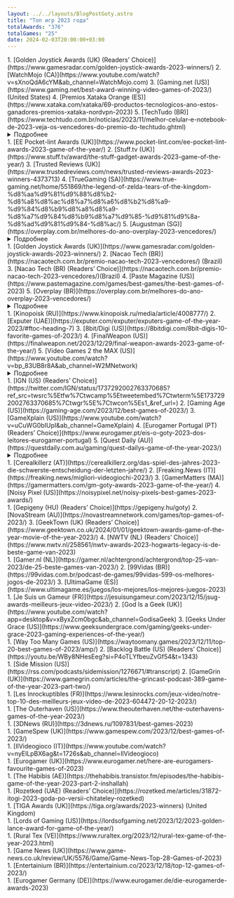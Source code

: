 ```yaml
---
layout: ../../layouts/BlogPostGoty.astro
title: "Топ игр 2023 года"
totalAwards: "376"
totalGames: "25"
date: 2024-02-03T20:00:00+03:00
---
```


<div class="bg-gray rounded-2xl sm:px-7 px-3 sm:py-5 py-2 my-6">
<GotyGame
    image="/img/covers/baldurs-gate-3.jpg"
    place="1"
    game="Baldur’s Gate 3"
    urlgame="https://baldursgate3.game/"
    developer="Larian Studios"
    awards="203"
    urlmeta="https://www.metacritic.com/game/baldurs-gate-3/"
    metascore="96"
    userscore="8.9"
    urlopen="https://opencritic.com/game/9136/baldurs-gate-3"
    openscore="96"
    hide_yt=""
    hide_steam=""
    hide_gog="hidden"
    hide_epic="hidden"
    hide_psn=""
    hide_xbox=""
    hide_nintendo="hidden"
    url_yt="https://youtu.be/XuCfkgaaa08"
    url_steam="https://store.steampowered.com/agecheck/app/1086940/"
    url_gog=""
    url_epic=""
    url_psn="https://store.playstation.com/concept/10007460/"
    url_xbox="https://www.microsoft.com/store/productid/9nd58lqtg09t"
    url_nintendo=""
/>
1. [Golden Joystick Awards (UK) (Readers’ Choice)](https://www.gamesradar.com/golden-joystick-awards-2023-winners/)
2. [WatchMojo (CA)](https://www.youtube.com/watch?v=sXnoQdA6cYM&ab_channel=WatchMojo.com)
3. [Gaming.net (US)](https://www.gaming.net/best-award-winning-video-games-of-2023/) (United States) 
4. [Premios Xataka Orange (ES)](https://www.xataka.com/xataka/69-productos-tecnologicos-ano-estos-ganadores-premios-xataka-nordvpn-2023)
5. [TechTudo (BR)](https://www.techtudo.com.br/noticias/2023/11/melhor-celular-e-notebook-de-2023-veja-os-vencedores-do-premio-do-techtudo.ghtml)
<details>
  <summary>Подробнее</summary>

6. [TechTudo (BR) (Readers’ Choice)](https://www.techtudo.com.br/noticias/2023/11/melhor-celular-e-notebook-de-2023-veja-os-vencedores-do-premio-do-techtudo.ghtml)
7. [3DJuegos (ES)](https://www.3djuegos.com/eventos/noticias/estos-mejores-videojuegos-ano-todos-lanzamientos-galardonados-premios-3djuegos-lenovo-2023)
8. [3DJuegos (ES) (Readers’ Choice)](https://www.3djuegos.com/eventos/noticias/estos-mejores-videojuegos-ano-todos-lanzamientos-galardonados-premios-3djuegos-lenovo-2023)
9. [WhatCulture (UK)](https://whatculture.com/gaming/20-best-video-games-of-2023-ranked?page=21)
10. [Equinox LATAM Game Awards (MX)](https://equinoxawards.com/ganadores/)
11. [Overplay (BR) (Readers’ Choice)](https://overplay.com.br/melhores-do-ano-overplay-2023-vencedores/)
12. [UAGNA (IT)](https://www.uagna.it/videogiochi/uagna-awards-2023-miglior-gioco-indie-gioco-piu-atteso-e-game-of-the-year-186746)
13. [Dexterto (UK)](https://www.dexerto.com/gaming/best-games-of-2023-2410804/)
14. [Brazil Game Awards (BR)](https://brazilgameawards.com.br/2023/12/05/confira-os-ganhadores-do-brazil-game-awards-2023/)
15. [Vulture (US)](https://www.vulture.com/article/best-video-games-2023.html)
16. [Den of Geek (US)](https://www.denofgeek.com/games/den-of-geeks-best-games-of-2023/)
17. [Standard (UK)](https://www.standard.co.uk/culture/gaming/games-year-2023-baldurs-gate-3-assassins-creed-diablo-super-mario-b1124941.html)
18. [GameSpot (US)](https://www.gamespot.com/articles/baldurs-gate-3-is-gamespots-game-of-the-year-2023/1100-6519739/)
19. [The Game Awards (US)](https://thegameawards.com/nominees/game-of-the-year)
20. [Excelsior (MX)](https://www.excelsior.com.mx/hacker/top-7-los-mejores-videojuegos-de-2023/1624107)
21. [GaminGravity (IR)](https://gamingravity.com/blog/gamingravity-2023-goty/)
22. [The Ringer (US)](https://www.theringer.com/video-games/2023/12/7/23992057/best-video-games-2023-top-10-pc-playstation-switch-xbox)
23. [OTK Video Game Awards (US) (Readers’ Choice)](https://www.otkvga.com/winners)
24. [The Game Awards (US) (Readers’ Choice)](https://thegameawards.com/nominees/game-of-the-year)
25. [IGN Portugal (PT)](https://pt.ign.com/baldurs-gate-3/133450/feature/baldurs-gate-3-e-jogo-do-ano-da-ign-portugal)
26. [Vigiato (IR)](https://vigiato.net/goty)
27. [Digital Trends (US)](https://www.digitaltrends.com/gaming/10-best-games-of-2023/)
28. [Vida Extra (ES)](https://www.vidaextra.com/listas/mejores-videojuegos-2023-equipo-vidaextra)
29. [GamesRadar+ (US)](https://www.gamesradar.com/best-games-2023/)
30. [But Why Tho? (US)](https://butwhytho.net/2023/12/top-video-games-of-2023/)
31. [Tom’s Hardware Italy – Game Division (IT)](https://www.tomshw.it/videogioco/i-videogiochi-migliori-del-2023-secondo-gamedivision)
32. [GameLuster (US)](https://gameluster.com/the-lusties-2023-winners-gamelusters-game-of-the-year-awards/)
33. [Complex (US)](https://www.complex.com/pop-culture/a/kevin-wong/best-video-games-of-2023)
34. [GameTyrant (US)](https://gametyrant.com/news/gametyrants-top-5-games-of-the-year)
35. [Checkpoint (AU)](https://checkpointgaming.net/features/2023/12/checkpoint-gamings-game-of-the-year-2023-our-top-10-games/)
36. [Gfinity ESports (US)](https://www.gfinityesports.com/features/gfinity-game-of-the-year-awards-2023/)
37. [NexoGeek (PT)](https://nexogeek.com.br/os-melhores-jogos-de-2023/)
38. [Fextralife (US)](https://fextralife.com/2023-goty-awards-fexys-the-best-games-of-2023/)
39. [GEEKSandCOM (FR)](https://www.geeksandcom.com/2023/12/13/top-10-des-meilleurs-jeux-video-de-2023/)
40. [GGRECON (UK)](https://www.ggrecon.com/articles/game-of-the-year-2023/)
41. [GameHall (BR)](https://gamehall.com.br/os-melhores-jogos-do-ano-2023/)
42. [El País (ES)](https://elpais.com/babelia/2023-12-16/los-10-mejores-videojuegos-de-2023.html)
43. [Clubic (FR)](https://www.clubic.com/actualite-512566-notre-top-10-des-meilleurs-jeux-video-en-2023.html)
44. [NaviGames (ES)](https://www.navigames.es/articulos/navigotys-2023/)
45. [Gamescom (DE) (Readers’ Choice)](https://twitter.com/gamescom/status/1736102644039430338)
46. [Low Cygier (PL)](https://lowcygier.pl/publicystyka/wybralismy-najlepsze-gry-tego-roku-goty-2023-wedlug-redakcji-lowcow-gier/)
47. [FZ (SE)](https://www.fz.se/artikel/296013-baldurs-gate-3-ar-arets-spel-2023)
48. [Helden der Freizeit (DE)](https://www.heldenderfreizeit.com/top-games-2023/)
49. [INVEN (KR)](https://www.inven.co.kr/webzine/news/?news=291355)
50. [The Geekly Grind (US)](https://www.thegeeklygrind.com/archives/the-geekly-grind-presents-the-best-of-2023-video-games)
51. [Pixel Bandits (DE)](https://twitter.com/PixlBandits/status/1733906250906103937)
52. [Low Cygier (PL) (Readers’ Choice)](https://lowcygier.pl/publicystyka/wybralismy-najlepsze-gry-tego-roku-goty-2023-wedlug-redakcji-lowcow-gier/)
53. [TheGamer (CA)](https://www.thegamer.com/thegamer-game-of-the-year-2023/)
54. [Screen Rant (US)](https://screenrant.com/best-games-2023-staff-picks/#austin-39-s-best-game-of-2023---final-fantasy-xvi)
55. [Empire (UK)](https://www.empireonline.com/gaming/features/best-games-2023/)
56. [TechRadar (UK)](https://www.techradar.com/gaming/trg-game-of-the-year-2023)
57. [Inverse (US)](https://www.inverse.com/gaming/best-video-games-of-2023-ranking)
58. [GameWatcher (UK)](https://www.gamewatcher.com/news/gamewatchers-game-of-the-year-2023)
59. [IGN Benelux (NL)](https://nl.ign.com/baldurs-gate-iii/148199/feature/de-beste-game-van-2023-volgens-ign-benelux)
60. [The AU Review (AU)](https://www.theaureview.com/games/the-best-games-of-2023/)
61. [Nerd Stash (US)](https://thenerdstash.com/the-nerd-stash-game-of-the-year-2023/)
62. [Zing (CZ)](https://www.zing.cz/specialy/96467744/redakcni-vyber-nejlepsich-her-roku-2023/)
63. [Mobile Syrup (CA)](https://mobilesyrup.com/2023/12/20/mobilesyrup-top-10-games-2023-baldurs-gate-3-alan-wake-2-the-legend-of-zelda-tears-of-the-kingdom/)
64. [Game Informer (US) (Readers’ Choice)](https://gameinformer.mydigitalpublication.com/publication/?m=10122&i=810557&p=54&ver=html5)
65. [Digital Spy (UK)](https://www.digitalspy.com/tech/g46154192/best-games-of-2023/)
66. [Power Unlimited (NL)](https://www.youtube.com/watch?v=Cj5sH3LdYBI&ab_channel=PowerUnlimited)
67. [GamerGen (FR)](https://gamergen.com/actualites/jeux-de-annee-2023-grands-gagnants-selon-gamergen-com-goty-est-334580-7)
68. [Prima Games (US)](https://primagames.com/featured/prima-games-goty-2023-the-year-of-the-games)
69. [Orden del Pixel (AR)](https://ordenpixel.com/goty-2023-los-10-mejores-videojuegos-del-ano/)
70. [Digital Foundry (UK) (Readers’ Choice)](https://www.youtube.com/watch?v=JP4AVv0O9xs&ab_channel=DigitalFoundry)
71. [MoneyControl (IN)](https://www.moneycontrol.com/news/technology/year-ender-2023-23-best-video-games-of-the-year-11950881.html)
72. [Ars Technica (US)](https://arstechnica.com/gaming/2023/12/ars-technicas-best-video-games-of-2023/)
73. [Nerdando (IT)](https://nerdando.com/2023/12/22/nerdando-awards-2023-videogames/)
74. [GameWorld (GR)](https://gameworld.gr/columns/best-of/53460-best-of-top-10-games-2023)
75. [VGTV – LEVEL UP (NO)](https://youtu.be/auCjZTk7V_U?si=GzY0O23qzvaUStvk&t=5880)
76. [GamePro (DE)](https://www.gamepro.de/artikel/gamepro-top-spiele-2023,3405755.html)
77. [CentrumHer (SK)](https://www.centrumher.eu/najlepsie-hry-roka-2023-podla-redakcie-centrumher)
78. [ITHardware.pl (PL)](https://ithardware.pl/artykuly/najlepsze_gry_2023_top_10-30759.html)
79. [WASD (PT)](https://www.wasd.pt/artigos/premios-wasd-o-melhor-de-2023)
80. [Whatoplay (PH)](https://whatoplay.com/goty-2023/#game-of-the-year)
81. [Unboxholics (GR)](https://unboxholics.com/videos/talk-shows/game-jazz/111034-ta-10-kalytera-paichnidia-tou-2023)
82. [Nerdando (IT) (Readers’ Choice)](https://nerdando.com/2023/12/22/nerdando-awards-2023-videogames/)
83. [FZ (SE) (Readers’ Choice)](https://www.fz.se/artikel/296135-baldurs-gate-3-ar-lasarnas-arets-spel)
84. [Into The Aether (US)](https://player.fm/series/into-the-aether-a-low-key-video-game-podcast-2919353/the-2023-game-of-the-year-spectacular)
85. [Gaming Trend (US)](https://gamingtrend.com/feature/editorials/gamingtrends-2023-trendsetter-awards/)
86. [PC Invasion (US)](https://www.pcinvasion.com/pc-invasions-game-of-the-year-2023/)
87. [HCL (HR)](https://www.hcl.hr/zlatni-dabar/ove-igre-proglasili-ste-najboljima-u-2023-210861/)
88. [Techprincess (IT)](https://techprincess.it/migliori-videogiochi-2023/)
89. [Twinfinite (US)](https://twinfinite.net/features/twinfinite-game-of-the-year-2023/)
90. [Geek Ireland (IE)](https://geekireland.com/check-out-the-10-best-video-games-of-2023/)
91. [COGconnected (CA)](https://cogconnected.com/feature/the-best-games-of-2023/)
92. [Skillbox Media (RU)](https://skillbox.ru/media/gamedev/luchshie-igry-2023-goda-1e-mesto-baldurs-gate-3/)
93. [Gamereactor Sweden (SE)](https://www.gamereactor.se/arets-basta-spel-2023-1281453/)
94. [SpazioGames (IT)](https://www.spaziogames.it/speciali/spaziogames-awards-2023)
95. [Gameranx (US)](https://youtu.be/99kjo-MKmvU?si=FnxDS8w3j-qsbfbF&t=807)
96. [GamAlive (FR)](https://www.gamalive.com/dossier/199-gamalive-awards-meilleurs-et-pires-jeux-2023/8-1149.htm)
97. [PlayerInside (IT)](https://youtu.be/cqgjp_A5AY4?si=nKBkzYdW0fXan3DP&t=1062)
98. [Game Craves (US)](https://gamecraves.com/game-craves-game-of-the-year-2023/)
99. [Akihabara Blues (ES)](https://akihabarablues.com/presentando-los-goty-2023-de-la-redaccion-de-akb/)
100. [Game Two (DE)](https://youtu.be/tFVzst98-m0?si=KbLOZAfDhoRtu5BB&t=1799)
101. [TheGeek (FR)](https://thegeek.site/2023/12/30/les-meilleurs-jeux-video-de-2023-une-annee-de-decouvertes-inoubliables-et-de-sorties-palpitantes/)
102. [Roundabout Cast (US)](https://youtu.be/1QY4MQMg7ZE?si=jWa3iFrNz-kGiV14&t=14055)
103. [Gameswelt (DE)](https://www.gameswelt.at/top-10/special/das-sind-die-20-favoriten-der-gameswelt-redaktion-323904/8)
104. [Back Pocket (AU)](https://youtu.be/0ARgzOeregE?si=Mqcl3KWoZ2Fo-u9B&t=3793)
105. [Geek to Geek Media (US)](https://geektogeekmedia.com/geekery/video-games/geek-to-geek-medias-game-of-the-year-awards-2023/)
106. [GameCrate (US)](https://www.gamecrate.com/gamecrate-s-2023-game-of-the-year-is-baldur-s-gate-3-a-dungeon-master-s-perspective)
107. [DualShockers (UK)](https://www.dualshockers.com/best-games-of-2023/#baldur-39-s-gate-3)
108. [TheSixthAxis (UK)](https://www.thesixthaxis.com/2023/12/31/game-of-the-year-2023-baldurs-gate-3/)
109. [Gamesource (IT)](https://www.gamesource.it/editoriali/goty-2023/)
110. [Dot ESports (UK)](https://dotesports.com/general/news/dot-goty-game-of-the-year-2023)
111. [CGMagazine (CA)](https://www.cgmagonline.com/articles/features/game-of-the-year-2023/)
112. [SER Jugones (ES)](https://cadenaser.com/cmadrid/2023/12/27/los-diez-mejores-videojuegos-de-2023-ser-madrid-sur/)
113. [Jagat Play (ID)](https://jagatplay.com/2023/12/features/jagatplay-game-of-the-year-2023/8/)
114. [New Game Plus.tv (AR)](https://www.giantbomb.com/articles/new-game-plus-top-10-games-of-2023/1100-6371/)
115. [Digitec (CH) (Readers’ Choice)](https://www.digitec.ch/en/page/ihr-habt-gewaehlt-das-sind-die-besten-games-von-2023-31102)
116. [GamePro (DE) (Readers’ Choice)](https://www.gamepro.de/artikel/beste-spiele-2023-community-ranking,3406076.html)
117. [SpazioGames (IT) (Readers’ Choice)](https://www.spaziogames.it/speciali/spaziogames-awards-2023)
118. [Mature Gamers Podcast (UK) (Readers’ Choice)](https://twitter.com/mgukpodcast/status/1738953462094647403)
119. [Einfach Gaming (DE) (Readers’ Choice)](https://www.einfach-gaming.de/article/173-die-besten-und-schlechtesten-spiele-des-jahres-2023/)
120. [Akihabara Blues (ES) (Readers’ Choice)](https://akihabarablues.com/goty-2023-de-la-comunidad-de-akb-con-cuales-te-quedan/)
121. [JeuxVideo.com (FR) (Readers’ Choice)](https://www.jeuxvideo.com/news/1837868/les-10-meilleurs-jeux-video-de-l-annee-2023-d-apres-les-notes-des-lecteurs-de-jv.htm)
122. [Comunidad Mega Drive (BR) (Readers’ Choice)](https://www.comunidademegadrive.com.br/2023/12/os-melhores-de-2023-confira-aqui-o-resultado-da-votacao/)
123. [Backloggd (US) (Readers’ Choice)](https://www.backloggd.com/goty/2023/results/)
124. [Eurogamer Germany (DE)](https://www.eurogamer.de/eure-50-besten-spiele-im-jahr-2023-platz-10-bis-1)
125. [Popaco (DK)](https://open.spotify.com/episode/3y2xGGjyvMiJIsYt4nmrj2?si=oripfmw6QT2vNRVcnjatPw&nd=1&dlsi=7bf161dda46e413e)
126. [Eurogamer Spain (ES)](https://youtu.be/bNFSPzt7ihk?si=Bzw1R2q6RvIEu-F0&t=430)
127. [XGN (NL)](https://www.xgn.nl/artikel/top-10-beste-games-van-2023)
128. [CentrumHer (SK) (Readers’ Choice)](https://www.centrumher.eu/takto-ste-hlasovali-najlepsie-hry-roka-2023)
129. [Multiplayer.it (IT) (Readers’ Choice)](https://multiplayer.it/sondaggi/quale-e-stato-il-miglior-gioco-dellanno_2698/)
130. [Playground (RU)](https://www.playground.ru/misc/opinion/igry_goda_2023_tseremoniya_nagrazhdeniya-1671734)
131. [Svet Kompjutera (SK)](https://www.sk.rs/clanak/4305/10-najboljih-igara-u-2023-godini)
132. [Webtekno (TR)](https://www.webtekno.com/2023-en-iyi-oyunlar-h139422.html)
133. [IGN Turkey (TR)](https://tr.ign.com/ign-turkiye/120626/news/2023un-en-iyi-oyunlari)
134. [Oyun Gunlugu (TR)](https://www.oyungunlugu.com/haber/oyun-gunlugu-yilin-oyunu-odulleri-2023-aciklandi/41060/#yilin-oyunu)
135. [GamesVillage (IT)](https://www.gamesvillage.it/7180986/gamesvillage-awards-2023-tutti-i-premi-assegnati-dalla-nostra-redazione/)
136. [BaziCenter (IR)](https://www.bazicenter.com/articles/goty/best-video-games-of-2023/)
137. [VideoGamer (UK)](https://www.videogamer.com/features/videogamer-game-of-the-year-2023/)
138. [Ruliweb (KR)](https://m.ruliweb.com/news/523/read/191809)
139. [This is Game (KR)](https://www.thisisgame.com/webzine/news/nboard/263/?category=1&n=182806)
140. [Elotrolado (ES) (Readers’ Choice)](https://www.elotrolado.net/noticias/otros/resultados-eol-vota-lo-mejor-de-2023)
141. [Pragalicious (NL) (Readers’ Choice)](https://pragalicious.com/2023/12/29/jullie-stem-telde-dit-is-de-pragalicious-game-of-the-year-community-award-2023/)
142. [GamePod (HU) (Readers’ Choice)](https://gamepod.hu/hir/mi_volt_az_ev_jateka_szamotokra_2023-ban.html)
143. [3DNews (RU) (Readers’ Choice)](https://3dnews.ru/1097831/best-games-2023)
144. [Ruliweb (KR) (Readers’ Choice)](https://m.ruliweb.com/news/523/read/191809)
145. [Journal du Geek (FR) (Readers’ Choice)](https://www.journaldugeek.com/2023/12/29/sondage-quel-a-ete-votre-jeu-prefere-cette-annee/)
146. [Playground (RU) (Readers’ Choice)](https://www.playground.ru/misc/opinion/igry_goda_2023_tseremoniya_nagrazhdeniya-1671734)
147. [Metacritic (US)](https://www.metacritic.com/pictures/best-pc-games-of-2023/16/)
148. [GamesCreed (US)](https://www.gamescreed.com/news/game-of-the-year-2023-gamescreed-goty-2023/#gamescreed-teamnbsppresents-the-game-of-the-year-2023)
149. [NoobFeed (US)](https://www.noobfeed.com/features/1805/game-of-the-year-2023-noobfeed-goty-2023)
150. [CD-Action (magazine excerpt) (PL)](https://cdaction.pl/publicystyka/10-najlepszych-gier-2023-roku-wybor-redakcji-cd-action?strona=3)
151. [Nextlander (US)](https://audioboom.com/posts/8422210-game-of-the-year-2023-part-2)
152. [MinnMax (US)](https://youtu.be/dqyn0aIvBCU?si=VUY-fuOt_tWKfm-T&t=13410)
153. [NexoPlay (CL)](https://www.nexoplay.com/conoce-los-12-mejores-videojuegos-que-marcaron-este-2023/)
154. [GameStar Hungary (HU) (Readers’ Choice)](https://www.gsplus.hu/hir/ezek-voltak-2023-legjobb-jatekai-szerintetek-351148-o2.html)
155. [Eurogamer Germany (DE) (Readers’ Choice)](https://www.eurogamer.de/eure-50-besten-spiele-im-jahr-2023-platz-10-bis-1)
156. [ILVideogiocatore (IT)](https://www.ilvideogiocatore.it/2023/12/29/i-10-migliori-videogiochi-del-2023/)
157. [LevelUp (MX)](https://www.levelup.com/articulos/770011/Los-13-mejores-videojuegos-de-2023-para-el-staff-de-LEVEL-UP)
158. [Konzolista (CZ)](https://www.konzolista.cz/clanky/special/hra-roku-2023-dle-redakce-i-ctenaru-konzolista-cz)
159. [VentureBeat (US)](https://www.twitch.tv/videos/2023716041)
160. [Liberation ”Silence on joue!” (FR)](https://www.liberation.fr/culture/jeux-video/silence-on-joue-les-silences-dor-2023-20240104_URI53XKROBHOXKVQVIUQSOQFVA/)
161. [Cybersport (RU)](https://www.cybersport.ru/tags/games/luchshie-igry-2023-goda-vybor-redaktsii-cybersport-ru)
162. [Busch League Gaming (US)](https://www.youtube.com/watch?v=acZ5A6OQ5oU&t=8398s&ab_channel=BuschLeagueGaming)
163. [Multiplayer.it (IT)](https://multiplayer.it/articoli/gioco-anno-2023-goty-multiplayerit.html)
164. [StopGame (RU)](https://stopgame.ru/show/137238/itogi_2023_go_igrovogo_goda)
165. [DarkZero (UK)](https://darkzero.co.uk/game-articles/game-of-the-year-2023/)
166. [Triple Jump (UK)](https://www.youtube.com/watch?app=desktop&v=BUU_N1atGRQ&ab_channel=TripleJump)
167. [Igromania (RU)](https://www.igromania.ru/article/32487/igra-2023-goda-hi-fi-rush-alan-wake-2-baldurs-gate-3/)
168. [GSTV (RU)](https://mover.uz/watch/FYb2e3bv)
169. [GeekVilág (HU)](https://geekvilag.hu/geekvilag-ev-jateka-2023-aranykakas-dijkioszto/)
170. [StopGame (RU) (Readers’ Choice)](https://stopgame.ru/show/137238/itogi_2023_go_igrovogo_goda)
171. [Triple Jump (UK) (Readers’ Choice)](https://www.youtube.com/watch?app=desktop&v=BUU_N1atGRQ&ab_channel=TripleJump)
172. [Igromania (RU) (Readers’ Choice)](https://www.igromania.ru/article/32487/igra-2023-goda-hi-fi-rush-alan-wake-2-baldurs-gate-3/)
173. [iDNES – Bonusweb (CZ) (Readers’ Choice)](https://www.idnes.cz/hry/magazin/hra-roku-2023-vysledky-bonusweb.A240104_141014_bw-magazin_oz)
174. [GeekVilág (HU) (Readers’ Choice)](https://geekvilag.hu/geekvilag-ev-jateka-2023-aranykakas-dijkioszto/)
175. [Metacritic (US) (Readers’ Choice)](https://www.metacritic.com/news/best-of-2023-user-poll/)
176. [Everyeye (IT) (Readers’ Choice)](https://www.everyeye.it/articoli/speciale-everyeye-awards-2023-eletto-gioco-anno-63103.html)
177. [DroppedFrames (US)](https://youtu.be/njWuCIifDTY?si=6_XJP1XE6HLQo1ul&t=10112)
178. [BitCast (US)](https://www.youtube.com/live/wDkcAOjlZWc?si=76FH6nzkLr6E_7m5&t=9399)
179. [The Besties (US)](https://player.fm/series/the-besties-2468983/besties-2023-goty-spectacular-part-two)
180. [TastyCast (US)](https://youtu.be/8AbahqmcGEc?si=_74N4bvZsd3SQIA5&t=7099)
181. [Game Ex Machina (CZ)](https://youtu.be/44AiKjAPQtI?si=TRN9I99ggn-sHVnU&t=1041)
182. [New Game Network (CA)](https://www.newgamenetwork.com/article/2739/5/game-of-the-year-awards-2023/)
183. [ESTNN (US)](https://estnn.com/estnn-game-of-the-year-2023/)
184. [Pod Cavern (CA)](https://www.podcavern.com/161-top-5-video-games-of-2023/)
185. [Level1 (EE)](https://youtu.be/eyzoA5_YsIU?si=FDFtLk-p1Xk2AApf&t=4315)
186. [GoHa.ru (RU)](https://www.goha.ru/itogi-goharu-awards-2023-luchshie-igry-i-pobediteli-golosovaniya-lK0QOp)
187. [Zone of Games (RU)](https://www.zoneofgames.ru/articles/75344-igry-goda--23-luchshaya-igra-2023-goda-samye-ozhidaemye-igry-i-sobytiya-goda.html)
188. [GRYOnline (PL)](https://www.gry-online.pl/newsroom/czytelnicy-gryonlinepl-wybrali-najlepsza-gre-roku-spider-man-2-po/zd27e69)
189. [Games.cz (CZ)](https://games.tiscali.cz/z-redakce/best-of-2023-deset-nejlepsich-her-roku-571807)
190. [Explosion Network (AU)](https://explosionnetwork.com/top-10-video-games-of-2023/)
191. [xDlate Production (RU)](https://youtu.be/1nEH81qHODI?si=CNX4YXzZgIyRyqHS&t=935)
192. [Saate7 (IR)](https://www.saate7.com/video-game/%d8%a8%d9%87%d8%aa%d8%b1%db%8c%d9%86-%d8%a8%d8%a7%d8%b2%db%8c-%d9%87%d8%a7%db%8c-%d8%b3%d8%a7%d9%84-2023/)
193. [360GamerCast (US) (Readers’ Choice)](https://youtu.be/ShdTJ6-n7XI?si=oCXvwEUfdd1Pji0g&t=7560)
194. [Level1 (EE) (Readers’ Choice)](https://youtu.be/eyzoA5_YsIU?si=jM9Tj_1hYH9VxG9Q&t=4336)
195. [GoHa.ru (RU) (Readers’ Choice)](https://www.goha.ru/itogi-goharu-awards-2023-luchshie-igry-i-pobediteli-golosovaniya-lK0QOp)
196. [Zone of Games (RU) (Readers’ Choice)](https://www.zoneofgames.ru/articles/75344-igry-goda--23-luchshaya-igra-2023-goda-samye-ozhidaemye-igry-i-sobytiya-goda.html)
197. [GameKapocs (HU) (Readers’ Choice)](https://www.gamekapocs.hu/cikk/4298/2023_legjobb_jatekai_szerintetek)
198. [GRYOnline (PL) (Readers’ Choice)](https://www.gry-online.pl/newsroom/czytelnicy-gryonlinepl-wybrali-najlepsza-gre-roku-spider-man-2-po/zd27e69)
199. [DTF (RU) (Readers’ Choice)](https://dtf.ru/games/2403118-baldurs-gate-3-stala-luchshej-igroj-2023-goda-po-versii-polzovatelej-dtf)
200. [The Games Letter (US) (Readers’ Choice)](https://thegamesletter.com/the-games-letter-2023-games-of-the-year/)
201. [The Something Awful Forums (US) (Readers’ Choice)](https://forums.somethingawful.com/showthread.php?action=showpost&postid=537137081)
202. [Chiclana & Friends (ES) (Readers’ Choice)](https://twitter.com/ChiclanaFriends/status/1740506164293677433)
203. [xDlate Production (RU) (Readers’ Choice)](https://youtu.be/1nEH81qHODI?si=CNX4YXzZgIyRyqHS&t=935)
</details>
</div>

<div class="bg-gray rounded-2xl sm:px-7 px-3 sm:py-5 py-2 my-6">
<GotyGame
    image="/img/covers/legend-of-zelda-tears-of-a-kingdom.jpg"
    place="2"
    game="The Legend of Zelda: Tears of the Kingdom"
    urlgame="https://zelda.nintendo.com/tears-of-the-kingdom/"
    developer="Nintendo"
    awards="74"
    urlmeta="https://www.metacritic.com/game/the-legend-of-zelda-tears-of-the-kingdom/"
    metascore= "96"
    userscore= "8.4"
    urlopen="https://opencritic.com/game/14343/the-legend-of-zelda-tears-of-the-kingdom"
    openscore="96"
    hide_yt=""
    hide_steam="hidden"
    hide_gog="hidden"
    hide_epic="hidden"
    hide_psn="hidden"
    hide_xbox="hidden"
    hide_nintendo=""
    url_yt="https://www.youtube.com/watch?v=uHGShqcAHlQ"
    url_steam=""
    url_gog=""
    url_epic=""
    url_psn=""
    url_xbox=""
    url_nintendo="https://www.nintendo.co.uk/Games/Nintendo-Switch-games/The-Legend-of-Zelda-Tears-of-the-Kingdom-1576884.html"
/>
1. [EE Pocket-lint Awards (UK)](https://www.pocket-lint.com/ee-pocket-lint-awards-2023-game-of-the-year/)
2. [Stuff.tv (UK)](https://www.stuff.tv/award/the-stuff-gadget-awards-2023-game-of-the-year/)
3. [Trusted Reviews (UK)](https://www.trustedreviews.com/news/trusted-reviews-awards-2023-winners-4373713)
4. [TrueGaming (SA)](https://www.true-gaming.net/home/551869/the-legend-of-zelda-tears-of-the-kingdom-%d8%aa%d9%81%d9%88%d8%b2-%d8%a8%d8%ac%d8%a7%d8%a6%d8%b2%d8%a9-%d9%84%d8%b9%d8%a8%d8%a9-%d8%a7%d9%84%d8%b9%d8%a7%d9%85-%d9%81%d9%8a-%d8%ad%d9%81%d9%84-%d8%ac/)
5. [Augustman (SG)](https://overplay.com.br/melhores-do-ano-overplay-2023-vencedores/)
<details>
  <summary>Подробнее</summary>

6. [Overplay (BR)](https://overplay.com.br/melhores-do-ano-overplay-2023-vencedores/)
7. [Polygon (US)](https://www.polygon.com/23648669/best-video-games-2023)
8. [Giant Bomb (US)](https://www.giantbomb.com/giant-bomb-game-of-the-year-2023/3015-12831/)
9. [IGN Japan (JP)](https://www.youtube.com/watch?v=QcnuTJcWXwk&ab_channel=IGNJapan)
10. [TYGAwards (ES) (Readers’ Choice)](https://tygawards.com/#/)
11. [Xataka México (MX)](https://www.xataka.com.mx/xataka-mexico/ganadores-premios-xataka-mexico-2023-esta-mejor-tecnologia-ano)
12. [De Standaard (DE)](https://www.standaard.be/cnt/dmf20231204_95901495)
13. [Root Nation (RU)](https://root-nation.com/en/games-en/games-articles-en/)
14. [IGN (US)](https://www.ign.com/articles/best-video-games-2023)
15. [Alfa Beta Juega (ES)](https://www.mundodeportivo.com/alfabeta/reportaje/todos-los-ganadores-de-los-premios-alfa-beta-2023-estos-son-los-juegos-del-ano)
16. [3dJuegos Latam (MX)](https://www.3djuegos.lat/3djuegos-latam/esta-lista-completa-ganadores-primera-edicion-premios-3djuegos-latam-2023-zelda-le-gana-goty-a-baldurs-gate-3)
17. [GAMINGbible (UK)](https://www.gamingbible.com/features/gamingbibles-10-greatest-video-games-2023-877417-20231212)
18. [El País (ES)](https://elpais.com/babelia/2023-12-16/los-10-mejores-videojuegos-de-2023.html)
19. [Titanium Awards (ES)](https://ad.dlh.net/en/news/77321/big-conference-2023---infos-and-more.html)
20. [GQ Magazine (UK)](https://www.gq-magazine.co.uk/culture/gallery/best-games-2023)
21. [RollingStone (US)](https://www.rollingstone.com/culture/culture-lists/best-video-games-2023-1234923415/the-legend-of-zelda-tears-of-the-kingdom-1234925060/)
22. [Fire Escape (US)](https://open.spotify.com/episode/6WAoOpZKNBLKgYRx0R9aeE?go=1&sp_cid=e8acc88ec30a7b09142b70ba3120256d&utm_source=embed_player_p&utm_medium=desktop&nd=1&dlsi=e474f8d3eecb4a8f)
23. [ABPLive (IN)](https://news.abplive.com/gaming/best-games-2023-top-10-list-baldurs-gate-3-spider-man-2-hogwarts-legacy-alan-wake-zelda-ps5-ps4-pc-abpp-1649690)
24. [Topal Games (ES)](https://www.ivoox.com/topal-games-topal-de-oro-2023-the-game-audios-mp3_rf_121232787_1.html)
25. [NRC (NL)](https://www.nrc.nl/nieuws/2023/12/18/de-10-beste-games-van-2023-volgens-nrc-a4184440)
26. [The Guardian (UK)](https://www.theguardian.com/culture/2023/dec/18/the-20-best-video-games-of-2023)
27. [Game Informer (US)](https://www.gameinformer.com/2023/12/19/game-informers-top-10-games-of-2023#:~:text=Baldur%27s%20Gate%203&text=True%20to%20the%20tabletop%20game,seen%20in%20a%20single%20playthrough.)
28. [The A.V. Club (US)](https://www.avclub.com/the-best-games-of-2023-1851110743)
29. [Game Rant (US)](https://gamerant.com/top-best-video-game-2023/#baldur-39-s-gate-3)
30. [Destructoid (US)](https://www.destructoid.com/destructoids-award-for-best-overall-game-of-2023-goes-to/)
31. [EDGE Magazine (UK)](https://www.resetera.com/threads/edge-magazine-393-review-scores-2023-edge-awards-incl-top-10.798129/)
32. [Good Vibes Gaming (US)](https://www.resetera.com/threads/good-vibes-gamings-top-games-of-2023-per-member-daniels-good-vibes-awards-are-up.796767/)
33. [Metro GameCentral (UK)](https://metro.co.uk/2023/12/25/video-games-top-20-2023-metros-best-games-year-20019141/)
34. [The Sun (UK)](https://www.thesun.co.uk/tech/25139057/must-play-games-2023/)
35. [The Daily Mirror (UK)](https://www.mirror.co.uk/gaming/10-best-video-games-2023-31708132)
36. [Gamer.nl (NL) (Readers’ Choice)](https://www.youtube.com/watch?v=mwnhcmsfotw&ab_channel=ErikenRon)
37. [Tom’s Guide (US)](https://www.tomsguide.com/features/our-favorite-games-of-2023-ps5-nintendo-switch-xbox-series-x-and-pc#section-game-of-the-year-2023)
38. [Frotress of Solitude (ZA)](https://www.fortressofsolitude.co.za/the-20-best-video-games-of-2023-ranked/)
39. [Console Creatures (CA)](https://www.consolecreatures.com/game-of-the-year-2023/)
40. [Famitsu (JP) (Readers’ Choice)](https://www.famitsu.com/news/202312/26329029.html)
41. [Twisted Voxel (US)](https://twistedvoxel.com/twisted-voxel-game-of-the-year-2023/)
42. [The Podcast of Social Research (US)](https://thebrooklyninstitute.com/podcasts/pop-cultural-marxism-episode-9-things-of-the-year-2023/)
43. [Video Time (HN)](http://www.videotimehn.com/Archive/2023/12/Top_30_Mejores_juegos_del_2023?day=28)
44. [Laptop Mag (US)](https://www.laptopmag.com/gaming/game-of-the-year-2023)
45. [MeriStation (ES)](https://as.com/meristation/noticias/the-legend-of-zelda-tears-of-the-kingdom-es-el-juego-del-ano-para-la-redaccion-y-colaboradores-de-meristation-n/)
46. [Siliconera (US)](https://www.siliconera.com/siliconeras-overall-game-of-the-year-2023/)
47. [Power Unlimited (NL)](https://youtu.be/vVWf57vaYig?si=WizvfirNgDaeUSGJ&t=265)
48. [Atomix (MX)](https://atomix.vg/nuestro-juego-del-ano-2023/)
49. [Mirror Gaming (UK)](https://youtu.be/eZ1FU16VG_M?si=niSAg_66RjMfWXzP&t=497)
50. [Game8 (US)](https://game8.co/articles/featured/goty-awards-2023-winner)
51. [Power Unlimited (NL) (Readers’ Choice)](https://youtu.be/vVWf57vaYig?si=WizvfirNgDaeUSGJ&t=265)
52. [Eurogamer (UK) (Readers’ Choice)](https://www.eurogamer.net/eurogamer-readers-top-50-games-of-2023)
53. [The-Avocado (US) (Readers’ Choice)](https://the-avocado.org/2023/12/30/the-pits-2023-results/)
54. [Into The Aether (US) (Readers’ Choice)](https://player.fm/series/into-the-aether-a-low-key-video-game-podcast-2919353/the-2023-game-of-the-year-spectacular)
55. [Chile Tech Awards (CL) (Readers’ Choice)](https://www.youtube.com/watch?v=gbKcaxpLNEw&ab_channel=MadBoxpc)
56. [Shacknews (US)](https://www.shacknews.com/article/138147/shacknews-goty-2023-zelda-totk)
57. [Gamereactor Spain (ES)](https://www.gamereactor.es/juegos-del-ano-2023-mejor-juego-1081373/)
58. [SER Jugones (ES)](https://cadenaser.com/cmadrid/2023/12/27/los-diez-mejores-videojuegos-de-2023-ser-madrid-sur/)
59. [Gamereactor Norway (NO)](https://www.gamereactor.no/arets-spill-2023-1412283/)
60. [GameRevolution (US)](https://www.gamerevolution.com/games/961587-gamerevolution-game-of-the-year-2023)
61. [Kit & Krysta (US) (Readers’ Choice)](https://www.youtube.com/watch?v=3_sXdK0eAfo&ab_channel=Kit%26Krysta)
62. [Log On Games (US)](https://www.youtube.com/watch?v=uYZl7gc2Krg&ab_channel=LogOnGames)
63. [VG24 (GR)](https://vg24.gr/vg24-game-of-the-year-2023/)
64. [HITBOX! (US)](https://rss.com/podcasts/hitbox/1286120/)
65. [Geeks Under Grace (US)](https://www.geeksundergrace.com/gaming/geeks-under-grace-2023-gaming-experiences-of-the-year/)
66. [Game\*Spark (JP) (Readers’ Choice)](https://www.gamespark.jp/article/2024/01/06/137297.html)
67. [Gaming in the Wild (IS) (Readers’ Choice)](https://youtu.be/8PoxrIT7ICs?si=V69pviKKXVd9xpDG&t=3580)
68. [GRCade (UK) (Readers’ Choice)](https://grcade.co.uk/viewtopic.php?f=2&p=5143395)
69. [Noisy Pixel (US) (Readers’ Choice)](https://noisypixel.net/noisy-pixels-best-games-2023-awards/)
70. [Giant Bomb (US) (Readers’ Choice)](https://www.giantbomb.com/giant-bomb-game-of-the-year-2023/3015-12831/forums/the-2023-community-goty-results-1917260/)
71. [Kinda Funny (US)](https://www.youtube.com/live/k5jWxxrW2GA?si=f-RtuXQzBf4q_ZX-&t=8639)
72. [Chiclana & Friends (ES)](https://twitter.com/ChiclanaFriends/status/1740519563861885376)
73. [MinnMax (US) (Readers’ Choice)](https://youtu.be/2dUrbSW5eys?si=SSD0ZC3vvg5wXOR0&t=1755)
74. [Spawn Wave (US) (Readers’ Choice)](https://www.youtube.com/channel/UCoIXnB865l9Ex9zs4OIXTdQ/community?lb=UgkxnckIADL0Tiu3QQluMQkZEOcUIt0pV0pC)
</details>
</div>

<div class="bg-gray rounded-2xl sm:px-7 px-3 sm:py-5 py-2 my-6">
<GotyGame
    image="/img/covers/alan-wake-2.jpg"
    place="3"
    game="Alan Wake 2"
    urlgame="https://www.alanwake.com/"
    developer="Remedy Entertainment"
    awards="49"
    urlmeta="https://www.metacritic.com/game/alan-wake-ii/"
    metascore="89"
    userscore="8.8"
    urlopen="https://opencritic.com/game/15022/alan-wake-2"
    openscore="89"
    hide_yt=""
    hide_steam="hidden"
    hide_gog="hidden"
    hide_epic=""
    hide_psn=""
    hide_xbox=""
    hide_nintendo="hidden"
    url_yt="https://youtu.be/MEWgOlTIW4Y?si=hu3umYEF_sEDLIIg"
    url_steam=""
    url_gog=""
    url_epic="https://store.epicgames.com/p/alan-wake-2"
    url_psn="https://store.playstation.com/concept/10002065"
    url_xbox="https://www.microsoft.com/store/productid/9n274jbxld8t"
    url_nintendo=""
/>
1. [Golden Joystick Awards (UK)](https://www.gamesradar.com/golden-joystick-awards-2023-winners/)
2. [Nacao Tech (BR)](https://nacaotech.com.br/premio-nacao-tech-2023-vencedores/) (Brazil)
3. [Nacao Tech (BR) (Readers’ Choice)](https://nacaotech.com.br/premio-nacao-tech-2023-vencedores/)(Brazil)
4. [Paste Magazine (US)](https://www.pastemagazine.com/games/best-games/the-best-games-of-2023)
5. [Overplay (BR)](https://overplay.com.br/melhores-do-ano-overplay-2023-vencedores/)
<details>
  <summary>Подробнее</summary>

6. [Slant Magazine (US)](https://www.slantmagazine.com/features/the-25-best-video-games-of-2023/amp/)
7. [NME (UK)](https://www.nme.com/features/gaming-features/best-games-2023-switch-xbox-playstation-pc-3551161)
8. [Flow Games Awards (BR)](https://flowgames.gg/flow-games-awards-2023-veja-a-lista-dos-vencedores/)
9. [Mashable (US)](https://mashable.com/article/best-game-of-the-year-2023)
10. [Esquire (US)](https://www.esquire.com/entertainment/a46092025/esquire-gaming-awards-2023/)
11. [GamesHub (AU)](https://www.gameshub.com/news/features/best-video-games-2023-2634973/)
12. [VGC (UK)](https://www.videogameschronicle.com/features/vgcs-game-of-the-year-2023-is-alan-wake-2/)
13. [Vigiato (IR) (Readers’ Choice)](https://vigiato.net/goty)
14. [GamingBolt (US)](https://gamingbolt.com/gamingbolts-game-of-the-year-top-30-games-of-2023)
15. [TierraGamer (MX)](https://tierragamer.com/especiales/videojuegos/top-5-mejores-juegos-de-2023-de-tierragame/)
16. [mxdwn (US)](https://games.mxdwn.com/news/mxdwns-top-10-games-of-2023/amp/)
17. [Hardcore Gamer (US)](https://hardcoregamer.com/top-10-games-of-2023-game-of-the-year/#alan-wake-2)
18. [The Computer Games Show (UK)](https://tcgs.co/podcast/382-game-of-the-year-2023/)
19. [Kotaku (US)](https://kotaku.com/goty-best-games-2023-totk-baldurs-gate-3-alan-wake-2-1851109182)
20. [Gazettely (AE)](https://gazettely.com/2023/12/games/10-best-games-of-2023/amp/)
21. [VideoGamesGood (US)](https://www.videogamesgood.com/post/2023-game-of-the-year-winner-alan-wake-2-remedy-entertainment)
22. [The Loadout (UK)](https://www.theloadout.com/awards-2023)
23. [IGN Hungary (HU)](https://hu.ign.com/best-of-2023/91803/feature/best-of-2023-az-ev-legjobb-jatekai)
24. [Refresher.sk (SK)](https://refresher.hu/3777-Ezek-az-ev-legjobb-videojatekai-2023-ban-a-REFRESHER-szerint)
25. [Hobby Consolas (ES)](https://www.youtube.com/watch?v=KaaWb3JYQ34&)
26. [Eurogamer Poland (PL)](https://www.eurogamer.pl/top-20-gier-2023-roku-wedlug-eurogamerpl)
27. [Pragalicious (NL)](https://pragalicious.com/2023/11/02/alan-wake-2-is-voor-mij-de-game-van-2023/)
28. [Stevivor (AU)](https://stevivor.com/features/goty/stevivors-game-of-the-year-2023-alan-wake-2/)
29. [The Indiependent (UK)](https://www.indiependent.co.uk/the-indiependents-top-10-games-of-2023/)
30. [GamAlive (FR)](https://www.gamalive.com/dossier/199-gamalive-awards-meilleurs-et-pires-jeux-2023/8-1149.htm)
31. [The Bonus Points (UK)](https://youtu.be/eLztFESuR88?si=eQQPthXg-EEY6Jru&t=3258)
32. [MP1st (US)](https://mp1st.com/news/mp1st-top-games-of-2023-and-game-of-the-year-winner)
33. [The Games Machine (IT)](https://www.thegamesmachine.it/speciali/268283/tgm-awards-2023-il-nostro-goty-e-tutti-i-vincitori/)
34. [Pure Dead Gaming (UK)](https://open.spotify.com/episode/4hTxMeoF3qMzVSI38aqzQa?si=f5200bb314194607&nd=1&dlsi=36e7fa53976545cf)
35. [Gamereactor Denmark (DK)](https://www.gamereactor.dk/gamereactors-game-of-the-year-2023-bedste-spil-1275923/)
36. [Press Start (AU)](https://press-start.com.au/features/2023/12/31/press-starts-goty-2023-1-alan-wake-ii/)
37. [Gamer365 (HU) (Readers’ Choice)](https://www.gamer365.hu/article/2023-goty-10-01)
38. [Game Chronicles (US)](https://gamechronicles.com/game-chronicles-2023-game-of-the-year-awards/)
39. [Pelaaja Magazine (FI) (Readers’ Choice)](https://www.pelaaja.fi/uutiset/lukijat-ovat-puhuneet-tassa-on-vuoden-2023-paras-peli/?itm_source=parsely-api)
40. [Gamefa (IR)](https://gamefa.com/1003969/gamefa-top-10-video-games-of-2023/)
41. [The Smash Hit Chronicles (US)](https://www.theshchronicles.com/post/tshc-game-of-the-year-2023)
42. [Par30Game (IR)](https://par30games.net/238329/best-games-of-the-year-2023/)
43. [BitCast (US)](https://www.youtube.com/live/wDkcAOjlZWc?si=76FH6nzkLr6E_7m5&t=9399)
44. [Everyeye (IT)](https://www.everyeye.it/articoli/speciale-everyeye-awards-2023-eletto-gioco-anno-63103.html)
45. [Konsolentreff (DE) (Readers’ Choice)](https://www.konsolentreff.de/themen/konsolentreff-spiel-des-jahres-2023-ergebnisse.33481/)
46. [AltChar (UK)](https://www.altchar.com/features/altchars-game-of-the-year-awards-2023-top-5-best-games-asD0W4P6irqP)
47. [Sidequesting (US)](https://www.youtube.com/watch?app=desktop&v=rOQtqOpGuGY&ab_channel=SideQuesting)
48. [Champ.Play (RU)](https://www.championat.com/cybersport/article-5377102-luchshie-igry-2023-goda-baldurs-gate-3-alan-wake-2-resident-evil-4-hogwarts-legacy-atomic-heart-chelovek-pauk-2.html)
49. [Sector.sk (SK)](https://www.sector.sk/clanok/39116/najlepsie-hry-roka-2023.htm)
</details>
</div>

<div class="bg-gray rounded-2xl sm:px-7 px-3 sm:py-5 py-2 my-6">
<GotyGame
    image="/img/covers/resident-evil-4-2023.jpg"
    place="4"
    game="Resident Evil 4 (2023)"
    urlgame="https://www.residentevil.com/re4/en-us/"
    developer="Capcom"
    awards="9"
    urlmeta="https://www.metacritic.com/game/resident-evil-4/"
    metascore="93"
    userscore="8.0"
    urlopen="https://opencritic.com/game/14200/resident-evil-4-2023-"
    openscore="92"
    hide_yt=""
    hide_steam=""
    hide_gog="hidden"
    hide_epic="hidden"
    hide_psn=""
    hide_xbox=""
    hide_nintendo="hidden"
    url_yt="https://youtu.be/Yj9UeZzp12o"
    url_steam="https://store.steampowered.com/app/2050650"
    url_gog=""
    url_epic=""
    url_psn="https://store.playstation.com/en-us/product/UP0102-PPSA07411_00-RE4RMAINGAME0000"
    url_xbox="https://www.xbox.com/en-us/games/store/resident-evil-4/9N7JCPPCPN37/"
    url_nintendo=""
/>
1. [Kinopoisk (RU)](https://www.kinopoisk.ru/media/article/4008777/)
2. [Exputer (UAE)](https://exputer.com/exputer/exputers-game-of-the-year-2023/#ftoc-heading-7)
3. [8bit/Digi (US)](https://8bitdigi.com/8bit-digis-10-favorite-games-of-2023/)
4. [FinalWeapon (US)](https://finalweapon.net/2023/12/29/final-weapon-awards-2023-game-of-the-year/)
5. [Video Games 2 the MAX (US)](https://www.youtube.com/watch?v=bp_83UB8r8A&ab_channel=W2MNetwork)
<details>
  <summary>Подробнее</summary>

6. [SomHráč (SK)](https://somhrac.sk/2024/01/01/hry-roku-2023-podla-redakcie-somhrac-sk/)
7. [Gamers Lucky (IT)](https://youtu.be/kPXxaZ8y45I?si=kaTPvrCjOAsbXyn5&t=916)
8. [Analog Stick Gaming (US)](https://www.analogstickgaming.com/top-lists/2023/12/31/game-awards-of-2023)
9. [Saate7 (IR) (Readers’ Choice)](https://www.saate7.com/video-game/%d8%a8%d9%87%d8%aa%d8%b1%db%8c%d9%86-%d8%a8%d8%a7%d8%b2%db%8c-%d9%87%d8%a7%db%8c-%d8%b3%d8%a7%d9%84-2023/)
</details>
</div>

<div class="bg-gray rounded-2xl sm:px-7 px-3 sm:py-5 py-2 my-6">
<GotyGame
    image="/img/covers/marvels-spider-man-2.jpg"
    place="5"
    game="Marvel’s Spider-Man 2"
    urlgame="https://www.marvel.com/games/marvels-spider-man-2"
    developer="Insomniac Games"
    awards="9"
    urlmeta="https://www.metacritic.com/game/marvels-spider-man-2/"
    metascore="90"
    userscore="9.0"
    urlopen="https://opencritic.com/game/15052/marvels-spider-man-2"
    openscore="90"
    hide_yt=""
    hide_steam="hidden"
    hide_gog="hidden"
    hide_epic="hidden"
    hide_psn=""
    hide_xbox="hidden"
    hide_nintendo="hidden"
    url_yt="https://youtu.be/9fVYKsEmuRo?si=__WUNNMybwMPU750"
    url_steam=""
    url_gog=""
    url_epic=""
    url_psn="https://store.playstation.com/en-us/concept/10002456"
    url_xbox=""
    url_nintendo=""
/>
1. [IGN (US) (Readers’ Choice)](https://twitter.com/IGN/status/1737292002763370685?ref_src=twsrc%5Etfw%7Ctwcamp%5Etweetembed%7Ctwterm%5E1737292002763370685%7Ctwgr%5E%7Ctwcon%5Es1_&ref_url=)
2. [Gaming Age (US)](https://gaming-age.com/2023/12/best-games-of-2023/)
3. [GameXplain (US)](https://www.youtube.com/watch?v=uCuWG0bIUpI&ab_channel=GameXplain)
4. [Eurogamer Portugal (PT) (Readers’ Choice)](https://www.eurogamer.pt/eis-o-goty-2023-dos-leitores-eurogamer-portugal)
5. [Quest Daily (AU)](https://questdaily.com.au/gaming/quest-dailys-game-of-the-year-2023/)
<details>
  <summary>Подробнее</summary>

6. [Game+ (ES)](https://gameplusblog.es/especial-game-awards-2023/)
7. [Cinelinx (US)](https://www.cinelinx.com/news/culture/cinelinx-video-game-awards-2023/2/#5/13/)
8. [Konzolista (CZ) (Readers’ Choice)](https://www.konzolista.cz/clanky/special/hra-roku-2023-dle-redakce-i-ctenaru-konzolista-cz)
9. [Reconectados (ES) (Readers’ Choice)](https://youtu.be/aDSHNiLErL4?si=lurxK4I0fNU8OoJX&t=13044)
</details>
</div>

<div class="bg-gray rounded-2xl sm:px-7 px-3 sm:py-5 py-2 my-6">
<GotyGame
    image="/img/covers/armored-core-vi-fires-of-rubicon.jpg"
    place="6"
    game="Armored Core VI: Fires of Rubicon"
    urlgame="https://en.bandainamcoent.eu/armored-core/armored-core-vi-fires-of-rubicon"
    developer="FromSoftware Inc."
    awards="4"
    urlmeta="https://www.metacritic.com/game/armored-core-vi-fires-of-rubicon/"
    metascore="86"
    userscore="8.0"
    urlopen="https://opencritic.com/game/15125/armored-core-vi-fires-of-rubicon"
    openscore="85"
    hide_yt=""
    hide_steam=""
    hide_gog="hidden"
    hide_epic="hidden"
    hide_psn=""
    hide_xbox=""
    hide_nintendo="hidden"
    url_yt="https://www.youtube.com/watch?v=kQJb8He0pYA"
    url_steam="https://store.steampowered.com/app/1888160/ARMORED_CORE_VI_FIRES_OF_RUBICON/"
    url_gog=""
    url_epic=""
    url_psn="https://store.playstation.com/product/EP0700-PPSA06773_00-ARMOREDCORE60000"
    url_xbox="https://www.xbox.com/games/store/armored-core-vi-fires-of-rubicon-pre-order/9P2B832NPW5R"
    url_nintendo=""
/> 
1. [Cerealkillerz (AT)](https://cerealkillerz.org/das-spiel-des-jahres-2023-die-schwerste-entscheidung-der-letzten-jahre/)
2. [Freaking.News (IT)](https://freaking.news/migliori-videogiochi-2023/)
3. [GamerMatters (MA)](https://gamermatters.com/gm-goty-awards-2023-game-of-the-year/)
4. [Noisy Pixel (US)](https://noisypixel.net/noisy-pixels-best-games-2023-awards/)
</div>

<div class="bg-gray rounded-2xl sm:px-7 px-3 sm:py-5 py-2 my-6">
<GotyGame
    image="/img/covers/hogwarts-legacy.jpeg"
    place="7"
    game="Hogwarts Legacy"
    urlgame="https://www.hogwartslegacy.com/en-us"
    developer="Avalanche Software"
    awards="4"
    urlmeta="https://www.metacritic.com/game/hogwarts-legacy/"
    metascore="84"
    userscore="8.5"
    urlopen="https://opencritic.com/game/13898/hogwarts-legacy"
    openscore="84"
    hide_yt=""
    hide_steam=""
    hide_gog="hidden"
    hide_epic=""
    hide_psn=""
    hide_xbox=""
    hide_nintendo=""
    url_yt="https://youtu.be/BtyBjOW8sGY?si=gGIfO4ecAgIu5cHH"
    url_steam="https://store.steampowered.com/app/990080/Hogwarts_Legacy/"
    url_gog=""
    url_epic="https://store.epicgames.com/p/hogwarts-legacy"
    url_psn="https://store.playstation.com/en-us/product/UP1018-PPSA01593_00-HOGWARTSLEGACY01"
    url_xbox="https://www.xbox.com/en-us/games/store/hogwarts-legacy-xbox-series-x-s-version/9mt5nj5w7b8z"
    url_nintendo="https://www.nintendo.com/us/store/products/hogwarts-legacy-switch/"
/> 
1. [Gepigeny (HU) (Readers’ Choice)](https://gepigeny.hu/goty)
2. [NovaStream (AU)](https://novastreamnetwork.com/games/top-games-of-2023/)
3. [GeekTown (UK) (Readers’ Choice)](https://www.geektown.co.uk/2024/01/01/geektown-awards-game-of-the-year-movie-of-the-year-2023/)
4. [NWTV (NL) (Readers’ Choice)](https://www.nwtv.nl/258561/nwtv-awards-2023-hogwarts-legacy-is-de-beste-game-van-2023)
</div>

<div class="bg-gray rounded-2xl sm:px-7 px-3 sm:py-5 py-2 my-6">
<GotyGame
    image="/img/covers/mario-bros-wonder.jpg"
    place="8"
    game="Super Mario Bros. Wonder"
    urlgame="https://supermariobroswonder.nintendo.com/"
    developer="Nintendo"
    awards="3"
    urlmeta="https://www.metacritic.com/game/super-mario-bros-wonder/"
    metascore="92"
    userscore="9.2"
    urlopen="https://opencritic.com/game/15123/super-mario-bros-wonder"
    openscore="92"
    hide_yt=""
    hide_steam="hidden"
    hide_gog="hidden"
    hide_epic="hidden"
    hide_psn="hidden"
    hide_xbox="hidden"
    hide_nintendo=""
    url_yt="https://youtu.be/XvQNlGKNC6o?si=RoEH6zz9sRiR3pNu"
    url_steam=""
    url_gog=""
    url_epic=""
    url_psn=""
    url_xbox=""
    url_nintendo="https://www.nintendo.co.uk/Games/Nintendo-Switch-games/Super-Mario-Bros-Wonder-2404150.html"
/>
1. [Gamer.nl (NL)](https://gamer.nl/achtergrond/achtergrond/top-25-van-2023/de-25-beste-games-van-2023/)
2. [99Vidas (BR)](https://99vidas.com.br/podcast-de-games/99vidas-599-os-melhores-jogos-de-2023/)
3. [UltimaGame (ES)](https://www.ultimagame.es/juegos/los-mejores/los-mejores-juegos-2023)
</div>

<div class="bg-gray rounded-2xl sm:px-7 px-3 sm:py-5 py-2 my-6">
<GotyGame
    image="/img/covers/sea-of-stars.jpg"
    place="9"
    game="Sea of Stars"
    urlgame="https://seaofstarsgame.co/"
    developer="Sabotage Studio"
    awards="3"
    urlmeta="https://www.metacritic.com/game/sea-of-stars/"
    metascore="87"
    userscore="8.1"
    urlopen="https://opencritic.com/game/15003/sea-of-stars"
    openscore="89"
    hide_yt=""
    hide_steam=""
    hide_gog="hidden"
    hide_epic="hidden"
    hide_psn=""
    hide_xbox=""
    hide_nintendo=""
    url_yt="https://youtu.be/8jkeh6O1Rzs?si=baYLZNUIwWt3RvuI"
    url_steam="https://store.steampowered.com/app/1244090/Sea_of_Stars/"
    url_gog=""
    url_epic=""
    url_psn="https://store.playstation.com/en-us/concept/10004226"
    url_xbox="https://www.xbox.com/en-us/games/store/sea-of-stars-demo/9nldmqt2njwj"
    url_nintendo="https://www.nintendo.com/games/detail/sea-of-stars-switch/"
/>
1. [Je Suis un Gameur (FR)](https://jesuisungameur.com/2023/12/15/jsug-awards-meilleurs-jeux-video-2023/)
2. [God Is a Geek (UK)](https://www.youtube.com/watch?app=desktop&v=xByxZcm0bgc&ab_channel=GodisaGeek)
3. [Geeks Under Grace (US)](https://www.geeksundergrace.com/gaming/geeks-under-grace-2023-gaming-experiences-of-the-year/)
</div>

<div class="bg-gray rounded-2xl sm:px-7 px-3 sm:py-5 py-2 my-6">
<GotyGame
    image="/img/covers/octopath-traveler-ii.jpg"
    place="10"
    game="Octopath Traveler II"
    urlgame="https://www.square-enix-games.com/games/octopath-traveler-2"
    developer="ACQUIRE Corp., Square Enix"
    awards="2"
    urlmeta="https://www.metacritic.com/game/octopath-traveler-ii/"
    metascore="85"
    userscore="8.6"
    urlopen="https://opencritic.com/game/13900/octopath-traveler-ii"
    openscore="85"
    hide_yt=""
    hide_steam=""
    hide_gog="hidden"
    hide_epic="hidden"
    hide_psn=""
    hide_xbox="hidden"
    hide_nintendo=""
    url_yt="https://youtu.be/52QAFdezH3s"
    url_steam="https://store.steampowered.com/app/1971650/OCTOPATH_TRAVELER_II/"
    url_gog=""
    url_epic=""
    url_psn="https://store.playstation.com/en-us/concept/10005126/"
    url_xbox=""
    url_nintendo="https://www.nintendo.co.uk/Games/Nintendo-Switch-games/OCTOPATH-TRAVELER-II-2267059.html"
/>
1. [Way Too Many Games (US)](https://waytoomany.games/2023/12/11/top-20-best-games-of-2023/amp/)
2. [Backlog Battle (US) (Readers’ Choice)](https://youtu.be/WBy8NHesEeg?si=P4oTLYfbeuZvGf54&t=1343)
</div>

<div class="bg-gray rounded-2xl sm:px-7 px-3 sm:py-5 py-2 my-6">
<GotyGame
    image="/img/covers/lies-of-p.jpg"
    place="11"
    game="Lies of P"
    urlgame="https://www.liesofp.com/"
    developer="NEOWIZ"
    awards="2"
    urlmeta="https://www.metacritic.com/game/lies-of-p/"
    metascore="80"
    userscore="8.2"
    urlopen="https://opencritic.com/game/15437/lies-of-p"
    openscore="82"
    hide_yt=""
    hide_steam=""
    hide_gog="hidden"
    hide_epic="hidden"
    hide_psn=""
    hide_xbox=""
    hide_nintendo="hidden"
    url_yt="https://youtu.be/kXZoKdr-xeo?si=wSFE6yREKMp7qRdk"
    url_steam="https://store.steampowered.com/app/1627720?utm_source=officialfloating&utm_campaign=officialfloating"
    url_gog=""
    url_epic=""
    url_psn="https://store.playstation.com/en-us/concept/10006052"
    url_xbox="https://www.xbox.com/en-us/games/store/lies-of-p-digital-deluxe-edition/9ppn99ns6psl"
    url_nintendo=""
/>
1. [Side Mission (US)](https://rss.com/podcasts/sidemission/1276671/#transcript)
2. [GameGrin (UK)](https://www.gamegrin.com/articles/the-grincast-podcast-389-game-of-the-year-2023-part-two/)
</div>

<div class="bg-gray rounded-2xl sm:px-7 px-3 sm:py-5 py-2 my-6">
<GotyGame
    image="/img/covers/a-pace-for-the-unbound.jpg"
    place="12"
    game="A Space for the Unbound"
    urlgame="https://www.togeproductions.com/project/a-space-for-the-unbound/"
    developer="Mojiken Studio"
    awards="1"
    urlmeta="https://www.metacritic.com/game/a-space-for-the-unbound/"
    metascore="85"
    userscore="7.6"
    urlopen="https://opencritic.com/game/14202/a-space-for-the-unbound"
    openscore="85"
    hide_yt=""
    hide_steam=""
    hide_gog=""
    hide_epic=""
    hide_psn=""
    hide_xbox=""
    hide_nintendo=""
    url_yt="https://www.youtube.com/watch?v=L08ZBQswnus"
    url_steam="https://store.steampowered.com/app/1201270/A_Space_for_the_Unbound/"
    url_gog="https://www.gog.com/en/game/a_space_for_the_unbound"
    url_epic="https://store.epicgames.com/ru/p/a-space-for-the-unbound-57e666"
    url_psn="https://store.playstation.com/en-us/product/UP5258-PPSA12230_00-6374691671740551"
    url_xbox="https://www.xbox.com/en-us/games/store/a-space-for-the-unbound/9pg2rz8gvzcj"
    url_nintendo="https://www.nintendo.co.uk/Games/Nintendo-Switch-download-software/A-Space-for-the-Unbound-2296344.html"
/>
1. [Les Inrockuptibles (FR)](https://www.lesinrocks.com/jeux-video/notre-top-10-des-meilleurs-jeux-video-de-2023-604472-20-12-2023/)
</div>

<div class="bg-gray rounded-2xl sm:px-7 px-3 sm:py-5 py-2 my-6">
<GotyGame
    image="/img/covers/final-fantasy-xvi.jpg"
    place="13"
    game="Final Fantasy XVI"
    urlgame="https://uk.finalfantasyxvi.com/"
    developer="Square Enix"
    awards="1"
    urlmeta="https://www.metacritic.com/game/final-fantasy-xvi/"
    metascore="87"
    userscore="8.1"
    urlopen="https://opencritic.com/game/14516/final-fantasy-xvi"
    openscore="88"
    hide_yt=""
    hide_steam="hidden"
    hide_gog="hidden"
    hide_epic="hidden"
    hide_psn=""
    hide_xbox="hidden"
    hide_nintendo="hidden"
    url_yt="https://youtu.be/aPT26Dd3OzE?si=jgReHBecgKlpNwh6"
    url_steam=""
    url_gog=""
    url_epic=""
    url_psn="https://store.playstation.com/en-us/product/UP0082-PPSA10664_00-FF16SIEA00000002"
    url_xbox=""
    url_nintendo=""
/>
1. [The Outerhaven (US)](https://www.theouterhaven.net/the-outerhavens-games-of-the-year-2023/)
</div>

<div class="bg-gray rounded-2xl sm:px-7 px-3 sm:py-5 py-2 my-6">
<GotyGame
    image="/img/covers/cyberpunk-2077-phantom-liberty.jpeg"
    place="14"
    game="Cyberpunk 2077: Phantom Liberty"
    urlgame="https://www.cyberpunk.net/ru/ru/phantom-liberty"
    developer="CD Projekt RED"
    awards="1"
    urlmeta="https://www.metacritic.com/game/cyberpunk-2077-phantom-liberty/"
    metascore="89"
    userscore="7.2"
    urlopen="https://opencritic.com/game/15196/cyberpunk-2077-phantom-liberty"
    openscore="89"
    hide_yt=""
    hide_steam=""
    hide_gog=""
    hide_epic=""
    hide_psn=""
    hide_xbox=""
    hide_nintendo="hidden"
    url_yt="https://youtu.be/kfX9n_G0N2Y?si=UGrAdR9BdrVv2OI3"
    url_steam="https://store.steampowered.com/app/2138330/Cyberpunk_2077/"
    url_gog="https://www.gog.com/en/game/cyberpunk_2077_phantom_liberty"
    url_epic="https://store.epicgames.com/ru/p/cyberpunk-2077--phantom-liberty"
    url_psn="https://store.playstation.com/en-us/product/UP4497-PPSA03974_00-EXPANSION1000000"
    url_xbox="https://www.xbox.com/en-GB/games/store/cyberpunk-2077-phantom-liberty/9NMJD11KCRL0/0010"
    url_nintendo=""
/>
1. [3DNews (RU)](https://3dnews.ru/1097831/best-games-2023)
</div>

<div class="bg-gray rounded-2xl sm:px-7 px-3 sm:py-5 py-2 my-6">
<GotyGame
    image="/img/covers/diablo-iv.jpg"
    place="15"
    game="Diablo IV"
    urlgame="https://diablo4.blizzard.com/ru-ru"
    developer="Blizzard Entertainment"
    awards="1"
    urlmeta="https://www.metacritic.com/game/diablo-iv/"
    metascore="86"
    userscore="2.2"
    urlopen="https://opencritic.com/game/14353/diablo-iv"
    openscore="88"
    hide_yt=""
    hide_steam=""
    hide_gog="hidden"
    hide_epic="hidden"
    hide_psn=""
    hide_xbox=""
    hide_nintendo="hidden"
    url_yt="https://youtu.be/HukrLKMCz1I?si=shoxwWgXeWuHZxzy"
    url_steam="https://store.steampowered.com/app/2344520/Diablo_IV/"
    url_gog=""
    url_epic=""
    url_psn="https://store.playstation.com/en-us/product/UP0002-PPSA02442_00-DIVGAMESTANDARD1"
    url_xbox="https://www.xbox.com/ru-RU/games/store/diablo-iv/9NQRCD3W41L3/0010"
    url_nintendo=""
/>
1. [GameSpew (UK)](https://www.gamespew.com/2023/12/best-games-of-2023/)
</div>

<div class="bg-gray rounded-2xl sm:px-7 px-3 sm:py-5 py-2 my-6">
<GotyGame
    image="/img/covers/the-talos-principle-2.jpg"
    place="16"
    game="The Talos Principle 2"
    urlgame="https://www.thetalosprinciple.com/"
    developer="Croteam"
    awards="1"
    urlmeta="https://www.metacritic.com/game/the-talos-principle-2/"
    metascore="88"
    userscore="8.9"
    urlopen="https://opencritic.com/game/15695/the-talos-principle-2"
    openscore="89"
    hide_yt=""
    hide_steam=""
    hide_gog="hidden"
    hide_epic=""
    hide_psn=""
    hide_xbox=""
    hide_nintendo="hidden"
    url_yt="https://youtu.be/9ivatJM-9oA?si=WvcS_PVN_d2EiyOL"
    url_steam="https://store.steampowered.com/app/835960/The_Talos_Principle_2/"
    url_gog=""
    url_epic="https://store.epicgames.com/p/the-talos-principle-2-ab1034"
    url_psn="https://store.playstation.com/concept/10004172"
    url_xbox="https://www.xbox.com/games/store/the-talos-principle-2/9N7P8GVMF6SS"
    url_nintendo=""
/>
1. [IlVideogioco (IT)](https://www.youtube.com/watch?v=nyElLpBX6ag&t=1726s&ab_channel=IlVideogioco)
</div>

<div class="bg-gray rounded-2xl sm:px-7 px-3 sm:py-5 py-2 my-6">
<GotyGame
    image="/img/covers/cocoon.jpg"
    place="17"
    game="COCOON"
    urlgame="https://www.cocoongame.com/"
    developer="Geometric Interactive"
    awards="1"
    urlmeta="https://www.metacritic.com/game/cocoon/"
    metascore="88"
    userscore="7.9"
    urlopen="https://opencritic.com/game/15580/cocoon"
    openscore="87"
    hide_yt=""
    hide_steam=""
    hide_gog="hidden"
    hide_epic="hidden"
    hide_psn=""
    hide_xbox=""
    hide_nintendo=""
    url_yt="https://youtu.be/ybLUzOvdgDo?si=eHnkPMdFoMXxhTj6"
    url_steam="https://store.steampowered.com/app/1497440/COCOON/"
    url_gog=""
    url_epic=""
    url_psn="https://store.playstation.com/en-us/product/UP2470-PPSA08765_00-COCOONSIEA000000"
    url_xbox="https://www.xbox.com/en-us/games/store/cocoon/9n3fps4ldhcr"
    url_nintendo="https://www.nintendo.co.uk/Games/Nintendo-Switch-download-software/COCOON-2451056.html"
/>
1. [Eurogamer (UK)](https://www.eurogamer.net/here-are-eurogamers-favourite-games-of-2023)
</div>

<div class="bg-gray rounded-2xl sm:px-7 px-3 sm:py-5 py-2 my-6">
<GotyGame
    image="/img/covers/venba.jpg"
    place="18"
    game="Venba"
    urlgame="https://venbagame.com/"
    developer="Visai Games"
    awards="1"
    urlmeta="https://www.metacritic.com/game/venba/"
    metascore="79"
    userscore="6.5"
    urlopen="https://opencritic.com/game/15302/venba"
    openscore="81"
    hide_yt=""
    hide_steam=""
    hide_gog="hidden"
    hide_epic="hidden"
    hide_psn=""
    hide_xbox=""
    hide_nintendo=""
    url_yt="https://youtu.be/5h1BnULBJWM?si=VzhF26RUYh_kfW6c"
    url_steam="https://store.steampowered.com/app/1491670/Venba/"
    url_gog=""
    url_epic=""
    url_psn="https://store.playstation.com/en-us/product/UP7535-PPSA13225_00-0504102613892231"
    url_xbox="https://www.xbox.com/en-us/games/store/venba/9p5p55s7hb9s"
    url_nintendo="https://www.nintendo.co.uk/Games/Nintendo-Switch-download-software/Venba-2294095.html"
/>
1. [The Habibis (AE)](https://thehabibis.transistor.fm/episodes/the-habibis-game-of-the-year-2023-part-2-inshallah)
</div>

<div class="bg-gray rounded-2xl sm:px-7 px-3 sm:py-5 py-2 my-6">
<GotyGame
    image="/img/covers/atomic-heart.jpg"
    place="19"
    game="Atomic Heart"
    urlgame="https://mundfish.com/ru/"
    developer="Mundfish"
    awards="1"
    urlmeta="https://www.metacritic.com/game/atomic-heart/"
    metascore="70"
    userscore="7.0"
    urlopen="https://opencritic.com/game/14171/atomic-heart"
    openscore="74"
    hide_yt=""
    hide_steam=""
    hide_gog="hidden"
    hide_epic="hidden"
    hide_psn=""
    hide_xbox=""
    hide_nintendo="hidden"
    url_yt="https://youtu.be/0UBiw1xkHl8?si=NIYYvbpMC8iIIH9F"
    url_steam="https://store.steampowered.com/app/668580/Atomic_Heart/"
    url_gog=""
    url_epic=""
    url_psn="https://store.playstation.com/en-us/product/UP4133-PPSA10696_00-ATOMICHEARTGAME0"
    url_xbox="https://www.xbox.com/en-us/games/store/atomic-heart/9p731z4bbct3"
    url_nintendo=""
/>
1. [Rozetked (UAE) (Readers’ Choice)](https://rozetked.me/articles/31872-itogi-2023-goda-po-versii-chitateley-rozetked)
</div>

<div class="bg-gray rounded-2xl sm:px-7 px-3 sm:py-5 py-2 my-6">
<GotyGame
    image="/img/covers/disney-illusion-island.jpg"
    place="20"
    game="Disney Illusion Island"
    urlgame="https://games.disney.com/disney-illusion-island"
    developer="Dlala Studios"
    awards="1"
    urlmeta="https://www.metacritic.com/game/disney-illusion-island/"
    metascore="73"
    userscore="6.3"
    urlopen="https://opencritic.com/game/15274/disney-illusion-island"
    openscore="74"
    hide_yt=""
    hide_steam="hidden"
    hide_gog="hidden"
    hide_epic="hidden"
    hide_psn="hidden"
    hide_xbox="hidden"
    hide_nintendo=""
    url_yt="https://youtu.be/Q07QPHNz2pY?si=0QMM7cB_KQwu_sZu"
    url_steam=""
    url_gog=""
    url_epic=""
    url_psn=""
    url_xbox=""
    url_nintendo="https://www.nintendo.co.uk/Games/Nintendo-Switch-games/Disney-Illusion-Island-2267041.html"
/>
1. [TIGA Awards (UK)](https://tiga.org/awards/2023-winners) (United Kingdom)
</div>

<div class="bg-gray rounded-2xl sm:px-7 px-3 sm:py-5 py-2 my-6">
<GotyGame
    image="/img/covers/starfield.jpg"
    place="21"
    game="Starfield"
    urlgame="https://bethesda.net/en/game/starfield"
    developer="Bethesda Softworks"
    awards="1"
    urlmeta="https://www.metacritic.com/game/starfield/"
    metascore="83"
    userscore="6.9"
    urlopen="https://opencritic.com/game/14907/starfield"
    openscore="85"
    hide_yt=""
    hide_steam=""
    hide_gog="hidden"
    hide_epic="hidden"
    hide_psn="hidden"
    hide_xbox=""
    hide_nintendo="hidden"
    url_yt="https://youtu.be/RDEU8SOtHAI?si=GqGHmkVrFEFpMk3i"
    url_steam="https://store.steampowered.com/app/1716740/Starfield/"
    url_gog=""
    url_epic=""
    url_psn=""
    url_xbox="https://www.xbox.com/en-us/games/store/starfield/9ncjsxwztp88"
    url_nintendo=""
/>
1. [Lords of Gaming (US)](https://lordsofgaming.net/2023/12/2023-golden-lance-award-for-game-of-the-year/)
</div>

<div class="bg-gray rounded-2xl sm:px-7 px-3 sm:py-5 py-2 my-6">
<GotyGame
    image="/img/covers/remnant-2.jpeg"
    place="22"
    game="Remnant II"
    urlgame="https://www.remnantgame.com/"
    developer="Gunfire Games"
    awards="1"
    urlmeta="https://www.metacritic.com/game/remnant-ii/"
    metascore="80"
    userscore="6.8"
    urlopen="https://opencritic.com/game/15194/remnant-ii"
    openscore="82"
    hide_yt=""
    hide_steam=""
    hide_gog="hidden"
    hide_epic=""
    hide_psn=""
    hide_xbox=""
    hide_nintendo="hidden"
    url_yt="https://youtu.be/zU6_2QnhP3U?si=yVb_uS27NljasJxz"
    url_steam="https://store.steampowered.com/app/1282100"
    url_gog=""
    url_epic="https://store.epicgames.com/p/remnant-2"
    url_psn="https://store.playstation.com/concept/10004544/"
    url_xbox="https://www.microsoft.com/store/productid/9nnjl6j2x0k8"
    url_nintendo=""
/>
1. [Rural Tex (VE)](https://www.ruraltex.org/2023/12/rural-tex-game-of-the-year-2023.html)
</div>

<div class="bg-gray rounded-2xl sm:px-7 px-3 sm:py-5 py-2 my-6">
<GotyGame
    image="/img/covers/amnesia-the-bunker.jpg"
    place="23"
    game="Amnesia: The Bunker"
    urlgame="https://amnesiathebunker.com/"
    developer="Frictional Games"
    awards="1"
    urlmeta="https://www.metacritic.com/game/amnesia-the-bunker/"
    metascore="77"
    userscore="7.7"
    urlopen="https://opencritic.com/game/15036/amnesia-the-bunker"
    openscore="77"
    hide_yt=""
    hide_steam=""
    hide_gog=""
    hide_epic=""
    hide_psn=""
    hide_xbox=""
    hide_nintendo="hidden"
    url_yt="https://youtu.be/5V3Si-MbUao?si=6n3st0zEj1tWMqo_"
    url_steam="https://store.steampowered.com/app/1944430/Amnesia_The_Bunker/"
    url_gog="https://www.gog.com/en/game/amnesia_the_bunker"
    url_epic="https://store.epicgames.com/p/amnesia-the-bunker-9d5799"
    url_psn="https://store.playstation.com/en-us/product/UP1192-CUSA40994_00-AMNESIATHEBUNKER"
    url_xbox="https://www.xbox.com/en-us/games/store/amnesia-the-bunker/9pc15h56ngjk"
    url_nintendo=""
/>
1. [Game News (UK)](https://www.game-news.co.uk/review/UK/5576/Game/Game-News-Top-28-Games-of-2023)
</div>

<div class="bg-gray rounded-2xl sm:px-7 px-3 sm:py-5 py-2 my-6">
<GotyGame
    image="/img/covers/shadow-gambit-the-cursed-crew.jpg"
    place="24"
    game="Shadow Gambit: The Cursed Crew"
    urlgame="https://www.shadowgambit.com/"
    developer="Mimimi Games"
    awards="1"
    urlmeta="https://www.metacritic.com/game/shadow-gambit-the-cursed-crew/"
    metascore="85"
    userscore="7.6"
    urlopen="https://opencritic.com/game/15345/shadow-gambit-the-cursed-crew"
    openscore="85"
    hide_yt=""
    hide_steam=""
    hide_gog=""
    hide_epic=""
    hide_psn=""
    hide_xbox=""
    hide_nintendo="hidden"
    url_yt="https://youtu.be/R_FrLgmIrYo?si=YfUV8g-ItUjwzbhm"
    url_steam="https://store.steampowered.com/app/1545560/Shadow_Gambit_The_Cursed_Crew"
    url_gog="https://www.gog.com/game/shadow_gambit_the_cursed_crew"
    url_epic="https://store.epicgames.com/p/shadow-gambit-the-cursed-crew-0bca60"
    url_psn="https://store.playstation.com/concept/10005071"
    url_xbox="https://www.microsoft.com/store/productid/9pgrfrjrq28f"
    url_nintendo=""
/>    
1. [Entertainium (BR)](https://entertainium.co/2023/12/18/top-12-games-of-2023/)
</div>

<div class="bg-gray rounded-2xl sm:px-7 px-3 sm:py-5 py-2 my-6">
<GotyGame
    image="/img/covers/dave-the-diver.jpg"
    place="25"
    game="Dave the Diver"
    urlgame="https://mintrocketgames.com/en/davethediver"
    developer="Mintrocket"
    awards="1"
    urlmeta="https://www.metacritic.com/game/dave-the-diver/"
    metascore="90"
    userscore="8.2"
    urlopen="https://opencritic.com/game/15151/dave-the-diver"
    openscore="90"
    hide_yt=""
    hide_steam=""
    hide_gog="hidden"
    hide_epic="hidden"
    hide_psn="hidden"
    hide_xbox="hidden"
    hide_nintendo=""
    url_yt="https://youtu.be/p85VHMpE0to?si=Tkx2Kyjov6cjGcBr"
    url_steam="https://store.steampowered.com/app/1868140/DAVE_THE_DIVER/"
    url_gog=""
    url_epic=""
    url_psn=""
    url_xbox=""
    url_nintendo="https://www.nintendo.com/us/store/products/dave-the-diver-switch/"
/>
1. [Eurogamer Germany (DE)](https://www.eurogamer.de/die-eurogamerde-awards-2023)
</div>